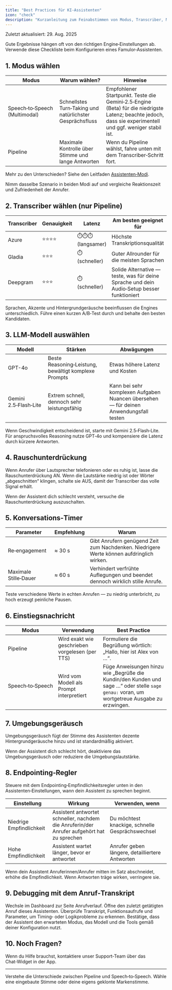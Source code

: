 ```yaml
---
title: "Best Practices für KI‑Assistenten"
icon: "check"
description: "Kurzanleitung zum Feinabstimmen von Modus, Transcriber, Modell und weiteren Einstellungen für das beste Anruferlebnis"
---
```


<Info>
Zuletzt aktualisiert: 29. Aug. 2025
</Info>

Gute Ergebnisse hängen oft von den richtigen Engine‑Einstellungen ab. Verwende diese Checkliste beim Konfigurieren eines Famulor‑Assistenten.

## 1. Modus wählen

| Modus | Warum wählen? | Hinweise |
| --- | --- | --- |
| Speech‑to‑Speech (Multimodal) | Schnellstes Turn‑Taking und natürlichster Gesprächsfluss | Empfohlener Startpunkt. Teste die Gemini‑2.5‑Engine (Beta) für die niedrigste Latenz; beachte jedoch, dass sie experimentell und ggf. weniger stabil ist. |
| Pipeline | Maximale Kontrolle über Stimme und lange Antworten | Wenn du Pipeline wählst, fahre unten mit dem Transcriber‑Schritt fort. |

Mehr zu den Unterschieden? Siehe den Leitfaden [Assistenten‑Modi](/ai-assistants/assistant-modes).

<Tip>
Nimm dasselbe Szenario in beiden Modi auf und vergleiche Reaktionszeit und Zufriedenheit der Anrufer.
</Tip>

## 2. Transcriber wählen (nur Pipeline)

| Transcriber | Genauigkeit | Latenz | Am besten geeignet für |
| --- | --- | --- | --- |
| Azure | ⭐️⭐️⭐️⭐️ | ⏱️⏱️⏱️ (langsamer) | Höchste Transkriptionsqualität |
| Gladia | ⭐️⭐️⭐️ | ⏱️ (schneller) | Guter Allrounder für die meisten Sprachen |
| Deepgram | ⭐️⭐️⭐️ | ⏱️ (schneller) | Solide Alternative — teste, was für deine Sprache und dein Audio‑Setup besser funktioniert |

<Tip>
Sprachen, Akzente und Hintergrundgeräusche beeinflussen die Engines unterschiedlich. Führe einen kurzen A/B‑Test durch und behalte den besten Kandidaten.
</Tip>

## 3. LLM‑Modell auswählen

| Modell | Stärken | Abwägungen |
| --- | --- | --- |
| GPT-4o | Beste Reasoning‑Leistung, bewältigt komplexe Prompts | Etwas höhere Latenz und Kosten |
| Gemini 2.5‑Flash‑Lite | Extrem schnell, dennoch sehr leistungsfähig | Kann bei sehr komplexen Aufgaben Nuancen übersehen — für deinen Anwendungsfall testen |

<Tip>
Wenn Geschwindigkeit entscheidend ist, starte mit Gemini 2.5‑Flash‑Lite. Für anspruchsvolles Reasoning nutze GPT‑4o und kompensiere die Latenz durch kürzere Antworten.
</Tip>

## 4. Rauschunterdrückung

Wenn Anrufer über Lautsprecher telefonieren oder es ruhig ist, lasse die Rauschunterdrückung AN. Wenn die Lautstärke niedrig ist oder Wörter „abgeschnitten“ klingen, schalte sie AUS, damit der Transcriber das volle Signal erhält.

<Tip>
Wenn der Assistent dich schlecht versteht, versuche die Rauschunterdrückung auszuschalten.
</Tip>

## 5. Konversations‑Timer

| Parameter | Empfehlung | Warum |
| --- | --- | --- |
| Re‑engagement | ≈ 30 s | Gibt Anrufern genügend Zeit zum Nachdenken. Niedrigere Werte können aufdringlich wirken. |
| Maximale Stille‑Dauer | ≈ 60 s | Verhindert verfrühte Auflegungen und beendet dennoch wirklich stille Anrufe. |

<Info>
Teste verschiedene Werte in echten Anrufen — zu niedrig unterbricht, zu hoch erzeugt peinliche Pausen.
</Info>

## 6. Einstiegsnachricht

| Modus | Verwendung | Best Practice |
| --- | --- | --- |
| Pipeline | Wird exakt wie geschrieben vorgelesen (per TTS) | Formuliere die Begrüßung wörtlich: „Hallo, hier ist Alex von …“. |
| Speech‑to‑Speech | Wird vom Modell als Prompt interpretiert | Füge Anweisungen hinzu wie „Begrüße die Kundin/den Kunden und sage …“ oder stelle `sage genau:` voran, um wortgetreue Ausgabe zu erzwingen. |

## 7. Umgebungsgeräusch

Umgebungsgeräusch fügt der Stimme des Assistenten dezente Hintergrundgeräusche hinzu und ist standardmäßig aktiviert.

<Tip>
Wenn der Assistent dich schlecht hört, deaktiviere das Umgebungsgeräusch oder reduziere die Umgebungslautstärke.
</Tip>

## 8. Endpointing‑Regler

Steuere mit dem Endpointing‑Empfindlichkeitsregler unten in den Assistenten‑Einstellungen, wann dein Assistent zu sprechen beginnt.

| Einstellung | Wirkung | Verwenden, wenn |
| --- | --- | --- |
| Niedrige Empfindlichkeit | Assistent antwortet schneller, nachdem die Anruferin/der Anrufer aufgehört hat zu sprechen | Du möchtest knackige, schnelle Gesprächswechsel |
| Hohe Empfindlichkeit | Assistent wartet länger, bevor er antwortet | Anrufer geben längere, detailliertere Antworten |

<Tip>
Wenn dein Assistent Anruferinnen/Anrufer mitten im Satz abschneidet, erhöhe die Empfindlichkeit. Wenn Antworten träge wirken, verringere sie.
</Tip>

## 9. Debugging mit dem Anruf‑Transkript

<Steps>
<Step title="Anrufverlauf öffnen">
Wechsle im Dashboard zur Seite Anrufverlauf.
</Step>

<Step title="Neueste*n Testanruf auswählen">
Öffne den zuletzt getätigten Anruf dieses Assistenten.
</Step>

<Step title="Transkript und Funktionsaufrufe prüfen">
Überprüfe Transkript, Funktionsaufrufe und Parameter, um Timing‑ oder Logikprobleme zu erkennen.

<Check>
Bestätige, dass der Assistent den erwarteten Modus, das Modell und die Tools gemäß deiner Konfiguration nutzt.
</Check>
</Step>
</Steps>

## 10. Noch Fragen?

Wenn du Hilfe brauchst, kontaktiere unser Support‑Team über das Chat‑Widget in der App.

---

<CardGroup cols={2}>
<Card title="Assistenten‑Modi" icon="bolt" href="/ai-assistants/assistant-modes">
Verstehe die Unterschiede zwischen Pipeline und Speech‑to‑Speech.
</Card>

<Card title="Sprachauswahl & Klonen" icon="microphone" href="/ai-assistants/voice-selection">
Wähle eine eingebaute Stimme oder deine eigens geklonte Markenstimme.
</Card>
</CardGroup>


